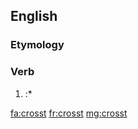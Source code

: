 ==English==

===Etymology===
{{suffix|cross|t|lang=en}}

===Verb===
{{head|en|verb form}}

# {{lb|en|archaic}} {{en-past of|cross}}
#:* {{quote-book
|year=2009
|year_published=
|edition=
|editor=
|author=Noeleen McIlvenna
|quotee=journal, 1711
|title=A Very Mutinous People
|chapter=
|url=http://books.google.com/books?id=xMJjRq_dJLgC&pg=PA18&lpg=PA18&dq=%22crosst%22&source=bl&ots=FQPuG-QLrg&sig=h1Ef7SmhUVnk3Jert-EioJpadOs&hl=en&redir_esc=y#v=onepage&q=%22crosst%22&f=false
|genre=
|publisher=Univ of North Carolina Press
|isbn=9780807832868
|page=18
|passage=In this 6 mile we '''Crosst''' several miring branches in which we were all terribly [[bedaub]]ed … Having almost spent the day in this toilsome [[tho]] short Journey.
}}

[[fa:crosst]]
[[fr:crosst]]
[[mg:crosst]]